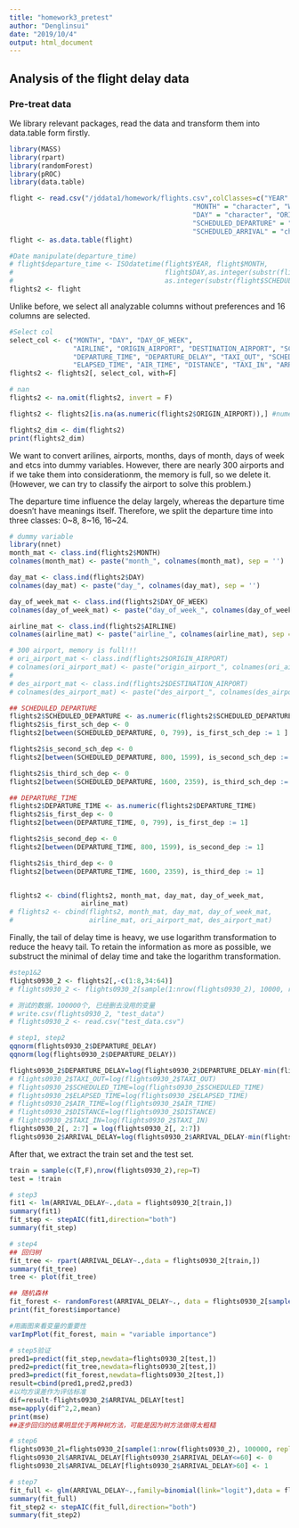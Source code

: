 ```yaml
---
title: "homework3_pretest"
author: "Denglinsui"
date: "2019/10/4"
output: html_document
---
```

## Analysis of the flight delay data

### Pre-treat data
We library relevant packages, read the data and transform them into data.table form firstly.
```r
library(MASS)
library(rpart)
library(randomForest)
library(pROC)
library(data.table)

flight <- read.csv("/jddata1/homework/flights.csv",colClasses=c("YEAR" = "character", "DEPARTURE_TIME" = "character",
                                              "MONTH" = "character", "WHEELS_OFF" = "character",
                                              "DAY" = "character", "ORIGIN_AIRPORT" = "character",
                                              "SCHEDULED_DEPARTURE" = "character", "WHEELS_ON" = "character",
                                              "SCHEDULED_ARRIVAL" = "character", "ARRIVAL_TIME" = "character"))
flight <- as.data.table(flight)

#Date manipulate(departure_time)
# flight$departure_time <- ISOdatetime(flight$YEAR, flight$MONTH, 
#                                      flight$DAY,as.integer(substr(flight$SCHEDULED_DEPARTURE,1,2)),
#                                      as.integer(substr(flight$SCHEDULED_DEPARTURE,3,4)),0)
flights2 <- flight
```

Unlike before, we select all analyzable columns without preferences and 16 columns are selected.
```r
#Select col
select_col <- c("MONTH", "DAY", "DAY_OF_WEEK", 
                "AIRLINE", "ORIGIN_AIRPORT", "DESTINATION_AIRPORT", "SCHEDULED_DEPARTURE", 
                "DEPARTURE_TIME", "DEPARTURE_DELAY", "TAXI_OUT", "SCHEDULED_TIME", 
                "ELAPSED_TIME", "AIR_TIME", "DISTANCE", "TAXI_IN", "ARRIVAL_DELAY")
flights2 <- flights2[, select_col, with=F]

# nan
flights2 <- na.omit(flights2, invert = F)

flights2 <- flights2[is.na(as.numeric(flights2$ORIGIN_AIRPORT)),] #numeric airport id. should be deleted.

flights2_dim <- dim(flights2)
print(flights2_dim)
```

We want to convert arilines, airports, months, days of month, days of week and etcs into dummy variables. However, there are nearly 300 airports and if we take them into considerationm, the memory is full, so we delete it. (However, we can try to classify the airport to solve this problem.)

The departure time influence the delay largely, whereas the departure time doesn't have meanings itself. Therefore, we split the departure time into three classes: 0~8, 8~16, 16~24.
```r
# dummy variable
library(nnet)
month_mat <- class.ind(flights2$MONTH)
colnames(month_mat) <- paste("month_", colnames(month_mat), sep = '')

day_mat <- class.ind(flights2$DAY)
colnames(day_mat) <- paste("day_", colnames(day_mat), sep = '')

day_of_week_mat <- class.ind(flights2$DAY_OF_WEEK)
colnames(day_of_week_mat) <- paste("day_of_week_", colnames(day_of_week_mat), sep = '')

airline_mat <- class.ind(flights2$AIRLINE)
colnames(airline_mat) <- paste("airline_", colnames(airline_mat), sep = '')

# 300 airport, memory is full!!!
# ori_airport_mat <- class.ind(flights2$ORIGIN_AIRPORT)
# colnames(ori_airport_mat) <- paste("origin_airport_", colnames(ori_airport_mat), sep = '')
# 
# des_airport_mat <- class.ind(flights2$DESTINATION_AIRPORT)
# colnames(des_airport_mat) <- paste("des_airport_", colnames(des_airport_mat), sep = '')

## SCHEDULED_DEPARTURE
flights2$SCHEDULED_DEPARTURE <- as.numeric(flights2$SCHEDULED_DEPARTURE)
flights2$is_first_sch_dep <- 0
flights2[between(SCHEDULED_DEPARTURE, 0, 799), is_first_sch_dep := 1 ]

flights2$is_second_sch_dep <- 0
flights2[between(SCHEDULED_DEPARTURE, 800, 1599), is_second_sch_dep := 1]

flights2$is_third_sch_dep <- 0
flights2[between(SCHEDULED_DEPARTURE, 1600, 2359), is_third_sch_dep := 1]

## DEPARTURE_TIME
flights2$DEPARTURE_TIME <- as.numeric(flights2$DEPARTURE_TIME)
flights2$is_first_dep <- 0
flights2[between(DEPARTURE_TIME, 0, 799), is_first_dep := 1]

flights2$is_second_dep <- 0
flights2[between(DEPARTURE_TIME, 800, 1599), is_second_dep := 1]

flights2$is_third_dep <- 0
flights2[between(DEPARTURE_TIME, 1600, 2359), is_third_dep := 1]


flights2 <- cbind(flights2, month_mat, day_mat, day_of_week_mat,
                  airline_mat) 
# flights2 <- cbind(flights2, month_mat, day_mat, day_of_week_mat,
#                   airline_mat, ori_airport_mat, des_airport_mat) 

```

Finally, the tail of delay time is heavy, we use logarithm transformation to reduce the heavy tail. To retain the information as more as possible, we substruct the minimal of delay time and take the logarithm transformation.

```r
#step1&2
flights0930_2 <- flights2[,-c(1:8,34:64)]
# flights0930_2 <- flights0930_2[sample(1:nrow(flights0930_2), 10000, replace = F), ]

# 测试的数据，100000个, 已经删去没用的变量
# write.csv(flights0930_2, "test_data")
# flights0930_2 <- read.csv("test_data.csv")

# step1, step2
qqnorm(flights0930_2$DEPARTURE_DELAY)
qqnorm(log(flights0930_2$DEPARTURE_DELAY))

flights0930_2$DEPARTURE_DELAY=log(flights0930_2$DEPARTURE_DELAY-min(flights0930_2$DEPARTURE_DELAY)+1)
# flights0930_2$TAXI_OUT=log(flights0930_2$TAXI_OUT)
# flights0930_2$SCHEDULED_TIME=log(flights0930_2$SCHEDULED_TIME)
# flights0930_2$ELAPSED_TIME=log(flights0930_2$ELAPSED_TIME)
# flights0930_2$AIR_TIME=log(flights0930_2$AIR_TIME)
# flights0930_2$DISTANCE=log(flights0930_2$DISTANCE)
# flights0930_2$TAXI_IN=log(flights0930_2$TAXI_IN)
flights0930_2[, 2:7] = log(flights0930_2[, 2:7])
flights0930_2$ARRIVAL_DELAY=log(flights0930_2$ARRIVAL_DELAY-min(flights0930_2$ARRIVAL_DELAY)+1)
```


After that, we extract the train set and the test set.
```r
train = sample(c(T,F),nrow(flights0930_2),rep=T)
test = !train

```

```r
# step3
fit1 <- lm(ARRIVAL_DELAY~.,data = flights0930_2[train,])
summary(fit1)
fit_step <- stepAIC(fit1,direction="both")
summary(fit_step)
```

```r
# step4
## 回归树
fit_tree <- rpart(ARRIVAL_DELAY~.,data = flights0930_2[train,])
summary(fit_tree)
tree <- plot(fit_tree)
```


```r
## 随机森林
fit_forest <- randomForest(ARRIVAL_DELAY~., data = flights0930_2[sample(1:nrow(flights0930_2), 100000, replace = FALSE),],ntree=100,mtry=5,importance=TRUE, proximity=TRUE)
print(fit_forest$importance)

```

```r
#用画图来看变量的重要性
varImpPlot(fit_forest, main = "variable importance")
```


```r
# step5验证
pred1=predict(fit_step,newdata=flights0930_2[test,])
pred2=predict(fit_tree,newdata=flights0930_2[test,])
pred3=predict(fit_forest,newdata=flights0930_2[test,])
result=cbind(pred1,pred2,pred3)
#以均方误差作为评估标准
dif=result-flights0930_2$ARRIVAL_DELAY[test]
mse=apply(dif^2,2,mean)
print(mse)
##逐步回归的结果明显优于两种树方法，可能是因为树方法做得太粗糙
```

```r
# step6
flights0930_2l=flights0930_2[sample(1:nrow(flights0930_2), 100000, replace = FALSE)]
flights0930_2l$ARRIVAL_DELAY[flights0930_2$ARRIVAL_DELAY<=60] <- 0
flights0930_2l$ARRIVAL_DELAY[flights0930_2$ARRIVAL_DELAY>60] <- 1
```


```r
# step7
fit_full <- glm(ARRIVAL_DELAY~.,family=binomial(link="logit"),data = flights0930_2l)
summary(fit_full)
fit_step2 <- stepAIC(fit_full,direction="both")
summary(fit_step2)
```


